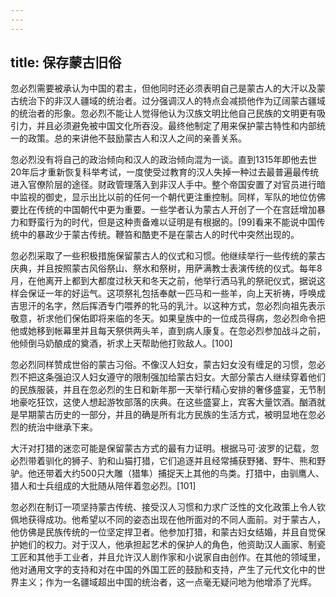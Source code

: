 ```yaml
---
---
---
```

title: 保存蒙古旧俗
---



忽必烈需要被承认为中国的君主，但他同时还必须表明自己是蒙古人的大汗以及蒙古统治下的非汉人疆域的统治者。过分强调汉人的特点会减损他作为辽阔蒙古疆域的统治者的形象。忽必烈不能让人觉得他认为汉族文明比他自己民族的文明更有吸引力，并且必须避免被中国文化所吞没。最终他制定了用来保护蒙古特性和内部统一的政策。总的来讲他不鼓励蒙古人和汉人之间的亲善关系。

忽必烈没有将自己的政治倾向和汉人的政治倾向混为一谈。直到1315年即他去世20年后才重新恢复科举考试，一度使受过教育的汉人失掉一种过去最普遍最传统进入官僚阶层的途径。财政管理落入到非汉人手中。整个帝国安置了对官员进行暗中监视的御史，显示出比以前的任何一个朝代更注重控制。同样，军队的地位仿佛要比在传统的中国朝代中更为重要。一些学者认为蒙古人开创了一个在宫廷增加暴力和野蛮行为的时代，但是这种责备难以证明是有根据的。[99]看来不能说中国传统中的暴政少于蒙古传统。鞭笞和酷吏不是在蒙古人的时代中突然出现的。

忽必烈采取了一些积极措施保留蒙古人的仪式和习惯。他继续举行一些传统的蒙古庆典，并且按照蒙古风俗祭山、祭水和祭树，用萨满教士表演传统的仪式。每年8月，在他离开上都到大都度过秋天和冬天之前，他举行洒马乳的祭祀仪式，据说这样会保证一年的好运气。这项祭礼包括奉献一匹马和一些羊，向上天祈祷，呼唤成吉思汗的名字，然后挥洒专门喂养的牝马的乳汁。以这种方式，忽必烈向祖先表示敬意，祈求他们保佑即将来临的冬天。如果皇族中的一位成员得病，忽必烈命令把他或她移到帐幕里并且每天祭供两头羊，直到病人康复。在忽必烈参加战斗之前，他倾倒马奶酿成的奠酒，祈求上天帮助他打败敌人。[100]

忽必烈同样赞成世俗的蒙古习俗。不像汉人妇女，蒙古妇女没有缠足的习惯，忽必烈不把这条强迫汉人妇女遵守的限制强加给蒙古妇女。大部分蒙古人继续穿着他们的民族服装，并且在忽必烈的生日和新年那一天举行精心安排的奢侈盛宴，无节制地豪吃狂饮，这使人想起游牧部落的庆典。在这些盛宴上，宾客大量饮酒。酗酒就是早期蒙古历史的一部分，并且的确是所有北方民族的生活方式，被明显地在忽必烈的统治中继承下来。

大汗对打猎的迷恋可能是保留蒙古方式的最有力证明。根据马可·波罗的记载，忽必烈带着驯化的狮子、豹和山猫打猎，它们追逐并且经常捕获野猪、野牛、熊和野驴。他还带着大约500只大雕（猎隼）捕捉天上其他的鸟类。打猎中，由驯鹰人、猎人和士兵组成的大批随从陪伴着忽必烈。[101]

忽必烈在制订一项坚持蒙古传统、接受汉人习惯和力求广泛性的文化政策上令人钦佩地获得成功。他希望以不同的姿态出现在他所面对的不同人面前。对于蒙古人，他仿佛是民族传统的一位坚定捍卫者。他参加打猎，和蒙古妇女结婚，并且自觉保护她们的权力。对于汉人，他承担起艺术的保护人的角色，他资助汉人画家、制瓷工匠和其他手工业者，并且允许汉人剧作家和小说家自由创作。在其他的领域里，他对通用文字的支持和对在中国的外国工匠的鼓励和支持，产生了元代文化中的世界主义；作为一名疆域超出中国的统治者，这一点毫无疑问地为他增添了光辉。